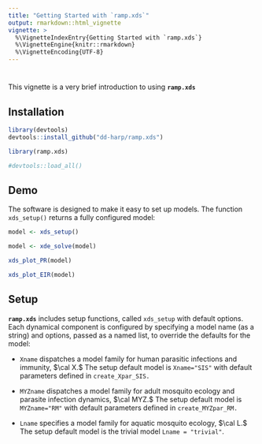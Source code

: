 ```yaml
---
title: "Getting Started with `ramp.xds`"
output: rmarkdown::html_vignette
vignette: >
  %\VignetteIndexEntry{Getting Started with `ramp.xds`}
  %\VignetteEngine{knitr::rmarkdown}
  %\VignetteEncoding{UTF-8}
---
```


# 

This vignette is a very brief introduction to using **`ramp.xds`**

## Installation 

```r
library(devtools)
devtools::install_github("dd-harp/ramp.xds")
```

```r
library(ramp.xds)
```

```r
#devtools::load_all()
```

## Demo

The software is designed to make it easy to set up models. The function `xds_setup()` returns a fully configured model: 

```r
model <- xds_setup()
```

```r
model <- xde_solve(model) 
```

```r
xds_plot_PR(model)
```
```r
xds_plot_EIR(model)
```

## Setup  

**`ramp.xds`** includes setup functions, called `xds_setup` with default options. Each dynamical component is configured by specifying a model name (as a string) and options, passed as a named list, to override the defaults for the model: 

+ `Xname` dispatches a model family for human parasitic infections and immunity, $\cal X.$ The setup default model is `Xname="SIS"` with default parameters defined in `create_Xpar_SIS.`

+ `MYZname` dispatches a model family for adult mosquito ecology and parasite infection dynamics, $\cal MYZ.$ The setup default model is `MYZname="RM"` with default parameters defined in `create_MYZpar_RM.` 

+ `Lname` specifies a model family for aquatic mosquito ecology, $\cal L.$  The setup default model is the trivial model `Lname = "trivial"`.




